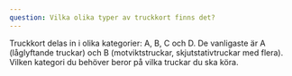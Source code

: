 ```yaml
---
question: Vilka olika typer av truckkort finns det?
---
```


Truckkort delas in i olika kategorier: A, B, C och D. De vanligaste är A (låglyftande truckar) och B (motviktstruckar, skjutstativtruckar med flera). Vilken kategori du behöver beror på vilka truckar du ska köra.
